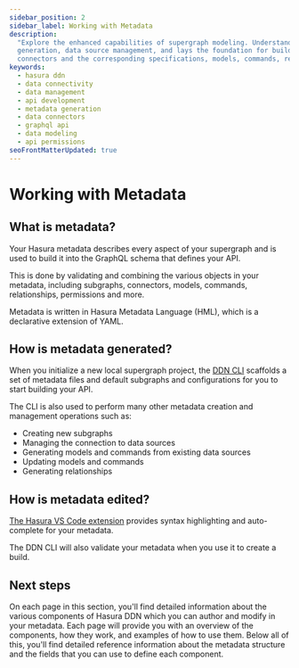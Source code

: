 ```yaml
---
sidebar_position: 2
sidebar_label: Working with Metadata
description:
  "Explore the enhanced capabilities of supergraph modeling. Understand how it provides an efficient tool for metadata
  generation, data source management, and lays the foundation for building API data domains. Learn the mechanism of data
  connectors and the corresponding specifications, models, commands, relationships, and permissions."
keywords:
  - hasura ddn
  - data connectivity
  - data management
  - api development
  - metadata generation
  - data connectors
  - graphql api
  - data modeling
  - api permissions
seoFrontMatterUpdated: true
---
```


# Working with Metadata

## What is metadata?

Your Hasura metadata describes every aspect of your supergraph and is used to build it into the GraphQL schema that
defines your API.

This is done by validating and combining the various objects in your metadata, including subgraphs, connectors, models,
commands, relationships, permissions and more.

Metadata is written in Hasura Metadata Language (HML), which is a declarative extension of YAML.

## How is metadata generated?

When you initialize a new local supergraph project, the [DDN CLI](/reference/cli/index.mdx) scaffolds a set of metadata
files and default subgraphs and configurations for you to start building your API.

The CLI is also used to perform many other metadata creation and management operations such as:

- Creating new subgraphs
- Managing the connection to data sources
- Generating models and commands from existing data sources
- Updating models and commands
- Generating relationships

## How is metadata edited?

[The Hasura VS Code extension](https://marketplace.visualstudio.com/items?itemName=HasuraHQ.hasura) provides syntax
highlighting and auto-complete for your metadata.

The DDN CLI will also validate your metadata when you use it to create a build.

## Next steps

On each page in this section, you'll find detailed information about the various components of Hasura DDN which you can
author and modify in your metadata. Each page will provide you with an overview of the components, how they work, and
examples of how to use them. Below all of this, you'll find detailed reference information about the metadata structure
and the fields that you can use to define each component.

